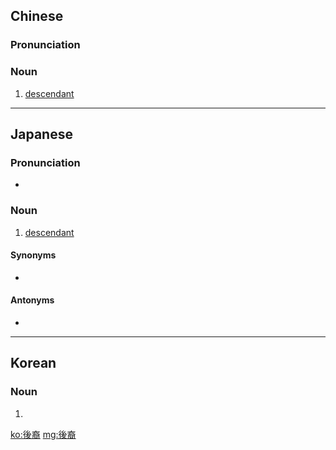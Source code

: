 {{also|后裔}}
==Chinese==
{{zh-forms|s=后裔}}

===Pronunciation===
{{zh-pron
|m=hòuyì
|c=hau6 jeoi6
|h=pfs=heu-yí
|mn=xm:hō͘-ē/qz:hiǒ-ē/zz:hō͘-ī/tw:hō͘-è
|cat=n
}}

===Noun===
{{zh-noun}}

# [[descendant]]

----

==Japanese==
{{ja-kanjitab|こう|えい|yomi=on}}

===Pronunciation===
* {{ja-pron|こうえい}}

===Noun===
{{ja-noun|こうえい}}

# [[descendant]]

====Synonyms====
* {{l|ja|子孫}}

====Antonyms====
* {{l|ja|先祖}}

----

==Korean==
{{ko-hanjatab}}

===Noun===
{{ko-noun|hj|hangeul=후예}}

# {{hanja form of|후예|[[descendant]]}}

[[ko:後裔]]
[[mg:後裔]]